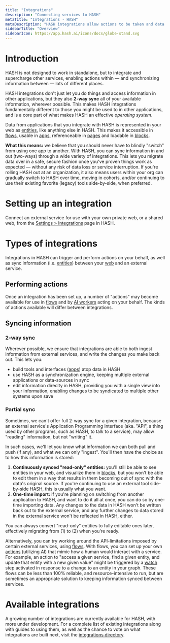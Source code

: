 ```yaml
---
title: "Integrations"
description: "Connecting services to HASH"
metaTitle: "Integrations - HASH"
metaDescription: "HASH integrations allow actions to be taken and data to be 2-way synced, in realtime, with a variety of external applications and datastores"
sidebarTitle: "Overview"
sidebarIcon: https://app.hash.ai/icons/docs/globe-stand.svg
---
```


# Introduction

HASH is not designed to work in standalone, but to integrate and supercharge other services, enabling actions within — and synchronizing information between — lots of different places.

HASH integrations don't just let you do things and access information in other applications, but they also **2-way sync** all of your available information, wherever possible. This makes HASH integrations fundamentally different to those you might be used to in other applications, and is a core part of what makes HASH an effective _operating system_.

Data from applications that you integrate with HASH is represented in your web as [entities](/guide/entities), like anything else in HASH. This makes it accessible in [flows](/guide/flows), usable in [apps](/guide/apps), referenceable in [pages](/guide/pages) and loadable in [blocks](/guide/pages/blocks).

**What this means:** we believe that you should never have to blindly "switch" from using one app to another. With HASH, you can sync information in and out (two-ways) through a wide variety of integrations. This lets you migrate data over in a safe, secure fashion once you've proven things work as expected — without any risk of data loss or service interruption. If you're rolling HASH out at an organization, it also means users within your org can gradually switch to HASH over time, moving in cohorts, and/or continuing to use their existing favorite (legacy) tools side-by-side, when preferred.

# Setting up an integration

Connect an external service for use with your own private web, or a shared web, from the [Settings > Integrations](https://app.hash.ai/settings/integrations) page in HASH.

# Types of integrations

Integrations in HASH can trigger and perform actions on your behalf, as well as sync information (i.e. [entities](/guide/entities)) between your [web](/guide/webs) and an external service.

## Performing actions

Once an integration has been set up, a number of "actions" may become available for use in [flows](/guide/flows) and by [AI workers](/guide/ai/workers) acting on your behalf. The kinds of actions available will differ between integrations.

## Syncing information

### 2-way sync

Wherever possible, we ensure that integrations are able to both ingest information from external services, and write the changes you make back out. This lets you:

- build tools and interfaces ([apps](/guide/apps)) atop data in HASH
- use HASH as a synchronization engine, keeping multiple external applications or data-sources in sync
- edit information direclty in HASH, providing you with a single view into your information, enabling changes to be syndicated to multiple other systems upon save

### Partial sync<a id="#import" />

Sometimes, we can't offer full 2-way sync for a given integration, because an external service's Application Programming Interface (aka. "API", a thing used by other programs, such as HASH, to talk to a service), may allow "reading" information, but not "writing" it.

In such cases, we'll let you know what information we can both pull and push (if any), and what we can only "ingest". You'll then have the choice as to how this information is stored:

1. **Continuously synced "read-only" entities:** you'll still be able to see entities in your web, and visualize them in [blocks](/guide/pages/blocks), but you won't be able to edit them in a way that results in them becoming out of sync with the data's original source. If you're continuing to use an external tool side-by-side HASH, this is usually what you want.
1. **One-time import:** if you're planning on switching from another application to HASH, and want to do it all at once, you can do so by one-time importing data. Any changes to the data in HASH won't be written back out to the external service, and any further changes to data stored in the external service won't be reflected in HASH, either.

You can always convert "read-only" entities to fully editable ones later, effectively migrating from (1) to (2) when you're ready.

Alternatively, you can try working around the API-limitations imposed by certain external services, using [flows](/guide/flows). With flows, you can set up your own [actions](/guide/flows/actions) (utilizing AI) that mimic how a human would interact with a service. For example, an action to "access a given service, find a given entity, and update that entity with a new given value" might be triggered by a [watch](/guide/flows/triggers) step activated in response to a change to an entity in your graph. These flows can be less than 100% reliable, and resource-intensive to run, but are sometimes an appropriate solution to keeping information synced between services.

# Available integrations

A growing number of integrations are currently available for HASH, with more under development. For a complete list of existing integrations along with guides to using them, as well as the chance to vote on what integrations are built next, visit the [integrations directory](/integrations).